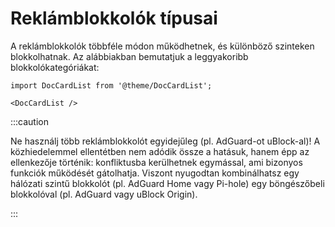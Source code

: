 # Reklámblokkolók típusai

A reklámblokkolók többféle módon működhetnek, és különböző szinteken blokkolhatnak.
Az alábbiakban bemutatjuk a leggyakoribb blokkolókategóriákat:

```mdx-code-block
import DocCardList from '@theme/DocCardList';

<DocCardList />
```

:::caution

Ne használj több reklámblokkolót egyidejűleg (pl. AdGuard-ot uBlock-al)!
A közhiedelemmel ellentétben nem adódik össze a hatásuk, hanem épp az ellenkezője történik:
konfliktusba kerülhetnek egymással, ami bizonyos funkciók működését gátolhatja.
Viszont nyugodtan kombinálhatsz egy hálózati szintű blokkolót (pl. AdGuard Home vagy Pi-hole) egy böngészőbeli
blokkolóval (pl. AdGuard vagy uBlock Origin).

:::
